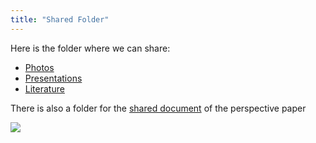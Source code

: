 ```yaml
---
title: "Shared Folder"
---
```


Here is the folder where we can share:

- [Photos](https://drive.google.com/drive/u/0/folders/1pARxMTwG-oFBX9RlIdTFQW5QXNPrr1Fw)
- [Presentations](https://drive.google.com/drive/u/0/folders/1DY2b4Dbc1EA_eJt8YjdIq7koDUzPA6lf)
- [Literature](https://drive.google.com/drive/u/0/folders/1_xQEjUkRAlPQDoUcIQM44oM0eLJBIBm6)

There is also a folder for the [shared document](https://drive.google.com/drive/u/0/folders/1AV8170wIL2Xf1bLaTjzHu2e6je7DUiJj) of the perspective paper

![](figs/vic.png)